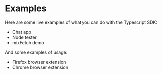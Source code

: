 # Examples

Here are some live examples of what you can do with the Typescript SDK:

- Chat app
- Node tester
- mixFetch demo

And some examples of usage:

- Firefox browser extension
- Chrome browser extension
